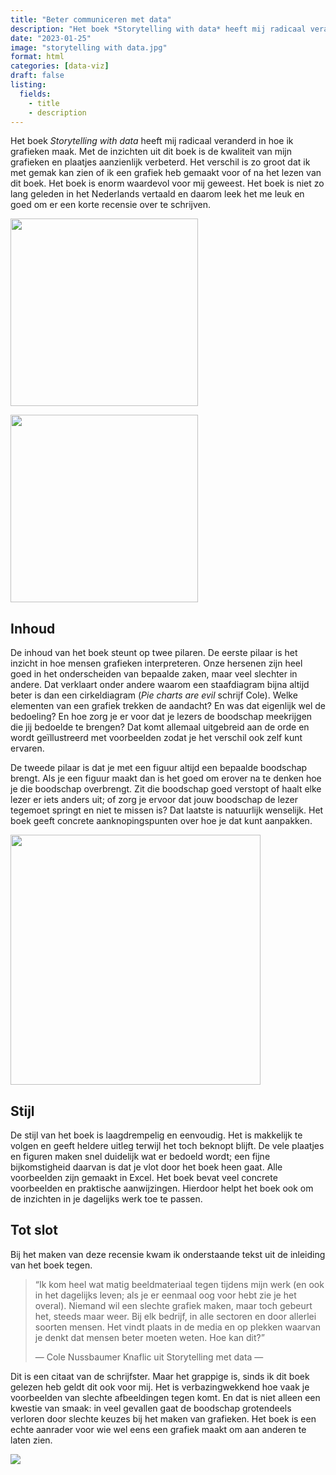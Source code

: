 ```yaml
---
title: "Beter communiceren met data"
description: "Het boek *Storytelling with data* heeft mij radicaal veranderd in hoe ik grafieken maak. Het boek is niet zo lang geleden in het Nederlands vertaald en daarom leek het me leuk en goed om er een korte recensie over te schrijven."
date: "2023-01-25"
image: "storytelling with data.jpg"
format: html
categories: [data-viz] 
draft: false
listing: 
  fields:
    - title
    - description
---
```


Het boek *Storytelling with data* heeft mij radicaal veranderd in hoe ik grafieken maak. Met de inzichten uit dit boek is de kwaliteit van mijn grafieken en plaatjes aanzienlijk verbeterd. Het verschil is zo groot dat ik met gemak kan zien of ik een grafiek heb gemaakt voor of na het lezen van dit boek. Het boek is enorm waardevol voor mij geweest. Het boek is niet zo lang geleden in het Nederlands vertaald en daarom leek het me leuk en goed om er een korte recensie over te schrijven.

![](storytelling%20with%20data.jpg){.column-margin group="Beter communiceren" style="max-heigth: 300px" fig-alt="Storytelling with data - cover" height="300"}

![](storytelling%20met%20data.jpg){.column-margin group="Beter communiceren" style="max-" fig-alt="Storytelling met data - cover Nederlandse uitgave" height="300"}

## Inhoud

De inhoud van het boek steunt op twee pilaren. De eerste pilaar is het inzicht in hoe mensen grafieken interpreteren. Onze hersenen zijn heel goed in het onderscheiden van bepaalde zaken, maar veel slechter in andere. Dat verklaart onder andere waarom een staafdiagram bijna altijd beter is dan een cirkeldiagram (*Pie charts are evil* schrijf Cole). Welke elementen van een grafiek trekken de aandacht? En was dat eigenlijk wel de bedoeling? En hoe zorg je er voor dat je lezers de boodschap meekrijgen die jij bedoelde te brengen? Dat komt allemaal uitgebreid aan de orde en wordt geïllustreerd met voorbeelden zodat je het verschil ook zelf kunt ervaren.

De tweede pilaar is dat je met een figuur altijd een bepaalde boodschap brengt. Als je een figuur maakt dan is het goed om erover na te denken hoe je die boodschap overbrengt. Zit die boodschap goed verstopt of haalt elke lezer er iets anders uit; of zorg je ervoor dat jouw boodschap de lezer tegemoet springt en niet te missen is? Dat laatste is natuurlijk wenselijk. Het boek geeft concrete aanknopingspunten over hoe je dat kunt aanpakken.

![](inhoudsopgave.png){group="Beter communiceren" fig-alt="De inhoudsopgave van Storytelling met data" fig-align="center" width="400"}

## Stijl

De stijl van het boek is laagdrempelig en eenvoudig. Het is makkelijk te volgen en geeft heldere uitleg terwijl het toch beknopt blijft. De vele plaatjes en figuren maken snel duidelijk wat er bedoeld wordt; een fijne bijkomstigheid daarvan is dat je vlot door het boek heen gaat. Alle voorbeelden zijn gemaakt in Excel. Het boek bevat veel concrete voorbeelden en praktische aanwijzingen. Hierdoor helpt het boek ook om de inzichten in je dagelijks werk toe te passen.

## Tot slot

Bij het maken van deze recensie kwam ik onderstaande tekst uit de inleiding van het boek tegen.

> "Ik kom heel wat matig beeldmateriaal tegen tijdens mijn werk (en ook in het dagelijks leven; als je er eenmaal oog voor hebt zie je het overal). Niemand wil een slechte grafiek maken, maar toch gebeurt het, steeds maar weer. Bij elk bedrijf, in alle sectoren en door allerlei soorten mensen. Het vindt plaats in de media en op plekken waarvan je denkt dat mensen beter moeten weten. Hoe kan dit?"
>
> --- Cole Nussbaumer Knaflic uit Storytelling met data ---

Dit is een citaat van de schrijfster. Maar het grappige is, sinds ik dit boek gelezen heb geldt dit ook voor mij. Het is verbazingwekkend hoe vaak je voorbeelden van slechte afbeeldingen tegen komt. En dat is niet alleen een kwestie van smaak: in veel gevallen gaat de boodschap grotendeels verloren door slechte keuzes bij het maken van grafieken. Het boek is een echte aanrader voor wie wel eens een grafiek maakt om aan anderen te laten zien.

![](voor%20wie.png){group="Beter communiceren" fig-alt="Voor wie is het boek bedoeld?" fig-align="center"}
